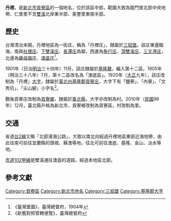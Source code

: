 {{noteTA
|1 = zh-cn:庄; zh-hk:庄; zh-tw:庄;
}}
'''丹裡'''，是[[新北市|新北市]][[貢寮區|貢寮區]]的一個地名，位於該區中部，範圍大致為龍門里北部中央地帶、仁里里不含[[雙溪_(新北市)|雙溪]]北岸東半部、美豐里東南半部。

==歷史==
台灣清治末期，丹裡地區為一街庄，稱為「丹裡庄」，隸屬於[[三貂堡|三貂堡]]。該庄東邊臨海，南與[[社裡庄|社裡庄]]、[[下雙溪_(新北市)|下雙溪庄]]、[[長潭庄|長潭庄]]為鄰，西邊為[[魚行庄|魚行庄]]、[[頂雙溪庄|頂雙溪庄]]、[[三叉港庄|三叉港庄]]，北邊為[[雞母嶺庄|雞母嶺庄]]、[[澳底庄|澳底庄]]<ref>《臺灣堡圖》，臺灣總督府，1904年</ref>。

1901年（日治[[明治|明治]]三十四年）11月，該庄隸屬於[[基隆廳|基隆廳]]，編入第十二區。1905年（明治三十八年）7月，第十二區改名為「澳底區」。1920年（[[大正|大正]]九年），該庄改制為「丹裡」[[大字|大字]]，隸屬於[[臺北州|臺北州]][[基隆郡|基隆郡]][[貢寮庄|貢寮庄]]，大字下有「鹽寮」、「內寮」、「文秀坑」、「尖山腳」小字名<ref>《新舊對照管轄便覽》，臺灣總督府</ref>。

戰後貢寮庄改制為[[貢寮鄉|貢寮鄉]]，隸屬於[[臺北縣|臺北縣]]，大字亦改制為村。2010年（[[中華民國|民國]]99年）12月，臺北縣升格為新北市，貢寮鄉改制為貢寮區，村改制為里。

==交通==
省道[[台2線|台2線]]又稱「北部濱海公路」，大致以南北向經過丹裡地區東部近海地帶，由此往南可前往宜蘭縣的頭城、蘇澳等地，往北可前往澳底、基隆、金山、淡水等地。

[[市道102甲線|市道102甲線]]是雙溪通往澳底的道路，經過本地區北部。

==參考文獻==
{{reflist}}

{{基隆郡}}

[[Category:貢寮區|Category:貢寮區]]
[[Category:新北市地名|Category:新北市地名]]
[[Category:三貂堡|Category:三貂堡]]
[[Category:基隆郡大字|Category:基隆郡大字]]